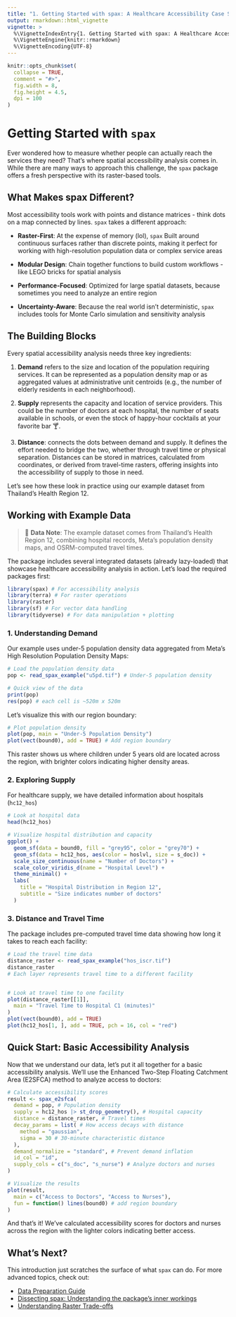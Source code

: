 ```yaml
---
title: "1. Getting Started with spax: A Healthcare Accessibility Case Study"
output: rmarkdown::html_vignette
vignette: >
  %\VignetteIndexEntry{1. Getting Started with spax: A Healthcare Accessibility Case Study}
  %\VignetteEngine{knitr::rmarkdown}
  %\VignetteEncoding{UTF-8}
---
```


```r
knitr::opts_chunk$set(
  collapse = TRUE,
  comment = "#>",
  fig.width = 8,
  fig.height = 4.5,
  dpi = 100
)
```

# Getting Started with `spax`

Ever wondered how to measure whether people can actually reach the services they need? That's where spatial accessibility analysis comes in. While there are many ways to approach this challenge, the `spax` package offers a fresh perspective with its raster-based tools.

## What Makes spax Different?

Most accessibility tools work with points and distance matrices - think dots on a map connected by lines. `spax` takes a different approach:

-   **Raster-First**: At the expense of memory (lol), `spax` Built around continuous surfaces rather than discrete points, making it perfect for working with high-resolution population data or complex service areas

-   **Modular Design**: Chain together functions to build custom workflows - like LEGO bricks for spatial analysis

-   **Performance-Focused**: Optimized for large spatial datasets, because sometimes you need to analyze an entire region

-   **Uncertainty-Aware**: Because the real world isn't deterministic, `spax` includes tools for Monte Carlo simulation and sensitivity analysis

## The Building Blocks

Every spatial accessibility analysis needs three key ingredients:

1.  **Demand** refers to the size and location of the population requiring services. It can be represented as a population density map or as aggregated values at administrative unit centroids (e.g., the number of elderly residents in each neighborhood).

2.  **Supply** represents the capacity and location of service providers. This could be the number of doctors at each hospital, the number of seats available in schools, or even the stock of happy-hour cocktails at your favorite bar 🍸.

3.  **Distance**: connects the dots between demand and supply. It defines the effort needed to bridge the two, whether through travel time or physical separation. Distances can be stored in matrices, calculated from coordinates, or derived from travel-time rasters, offering insights into the accessibility of supply to those in need.

Let's see how these look in practice using our example dataset from Thailand's Health Region 12.

## Working with Example Data

> 📝 **Data Note**: The example dataset comes from Thailand's Health Region 12, combining hospital records, Meta's population density maps, and OSRM-computed travel times.

The package includes several integrated datasets (already lazy-loaded) that showcase healthcare accessibility analysis in action. Let's load the required packages first:

```r
library(spax) # For accessibility analysis
library(terra) # For raster operations
library(raster)
library(sf) # For vector data handling
library(tidyverse) # For data manipulation + plotting
```

### 1. Understanding Demand

Our example uses under-5 population density data aggregated from Meta's High Resolution Population Density Maps:

```r
# Load the population density data
pop <- read_spax_example("u5pd.tif") # Under-5 population density

# Quick view of the data
print(pop)
res(pop) # each cell is ~520m x 520m
```

Let's visualize this with our region boundary:

```r
# Plot population density
plot(pop, main = "Under-5 Population Density")
plot(vect(bound0), add = TRUE) # Add region boundary
```

This raster shows us where children under 5 years old are located across the region, with brighter colors indicating higher density areas.

### 2. Exploring Supply

For healthcare supply, we have detailed information about hospitals (`hc12_hos`)

```r
# Look at hospital data
head(hc12_hos)

# Visualize hospital distribution and capacity
ggplot() +
  geom_sf(data = bound0, fill = "grey95", color = "grey70") +
  geom_sf(data = hc12_hos, aes(color = hoslvl, size = s_doc)) +
  scale_size_continuous(name = "Number of Doctors") +
  scale_color_viridis_d(name = "Hospital Level") +
  theme_minimal() +
  labs(
    title = "Hospital Distribution in Region 12",
    subtitle = "Size indicates number of doctors"
  )
```

### 3. Distance and Travel Time

The package includes pre-computed travel time data showing how long it takes to reach each facility:

```r
# Load the travel time data
distance_raster <- read_spax_example("hos_iscr.tif")
distance_raster
# Each layer represents travel time to a different facility


# Look at travel time to one facility
plot(distance_raster[[1]],
  main = "Travel Time to Hospital C1 (minutes)"
)
plot(vect(bound0), add = TRUE)
plot(hc12_hos[1, ], add = TRUE, pch = 16, col = "red")
```

## Quick Start: Basic Accessibility Analysis

Now that we understand our data, let's put it all together for a basic accessibility analysis. We'll use the Enhanced Two-Step Floating Catchment Area (E2SFCA) method to analyze access to doctors:

```r
# Calculate accessibility scores
result <- spax_e2sfca(
  demand = pop, # Population density
  supply = hc12_hos |> st_drop_geometry(), # Hospital capacity
  distance = distance_raster, # Travel times
  decay_params = list( # How access decays with distance
    method = "gaussian",
    sigma = 30 # 30-minute characteristic distance
  ),
  demand_normalize = "standard", # Prevent demand inflation
  id_col = "id",
  supply_cols = c("s_doc", "s_nurse") # Analyze doctors and nurses
)
```

```r
# Visualize the results
plot(result,
  main = c("Access to Doctors", "Access to Nurses"),
  fun = function() lines(bound0) # add region boundary
)
```

And that's it! We've calculated accessibility scores for doctors and nurses across the region with the lighter colors indicating better access.

## What's Next?

This introduction just scratches the surface of what `spax` can do. For more advanced topics, check out:

- [Data Preparation Guide](https://songyosr.github.io/spax/articles/spax-102-data-prep.html)
- [Dissecting spax: Understanding the package's inner workings](https://songyosr.github.io/spax/articles/spax-103-dissection.html)
- [Understanding Raster Trade-offs](https://songyosr.github.io/spax/articles/spax-104-raster-tradeoff.html)
